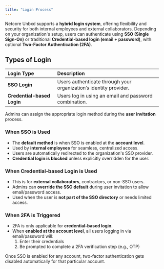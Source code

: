 ```yaml
---
title: "Login Process"
---
```


Netcore Unbxd supports a **hybrid login system**, offering flexibility and security for both internal employees and external collaborators. Depending on your organization's setup, users can authenticate using **SSO (Single Sign-On)** or traditional **Credential-based login (email \+ password)**, with optional **Two-Factor Authentication (2FA)**.

## Types of Login

| Login Type                 | Description                                                       |
| :------------------------- | :---------------------------------------------------------------- |
| **SSO Login**              | Users authenticate through your organization’s identity provider. |
| **Credential-based Login** | Users log in using an email and password combination.             |

Admins can assign the appropriate login method during the **user invitation** process.

### **When SSO is Used**

- The **default method** is when SSO is enabled at the **account level**.
- Used by **internal employees** for seamless, centralized access.
- Users are automatically redirected to the organization's SSO provider.
- **Credential login is blocked** unless explicitly overridden for the user.

### **When Credential-based Login is Used**

- This is for **external collaborators**, contractors, or non-SSO users.
- Admins can **override the SSO default** during user invitation to allow email/password access.
- Used when the user is **not part of the SSO directory** or needs limited access.

### **When 2FA is Triggered**

- 2FA is only applicable for **credential-based login**.
- When **enabled at the account level**, all users logging in via email/password will:
  1. Enter their credentials
  2. Be prompted to complete a 2FA verification step (e.g., OTP)

<Info>
  Once SSO is enabled for any account, two-factor authentication gets disabled automatically for that particular account.
</Info>